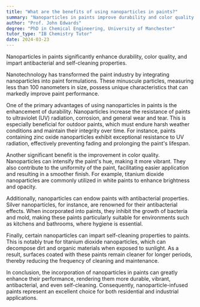 ```yaml
---
title: "What are the benefits of using nanoparticles in paints?"
summary: "Nanoparticles in paints improve durability and color quality while offering antibacterial and self-cleaning features, enhancing overall performance and functionality of the coatings."
author: "Prof. John Edwards"
degree: "PhD in Chemical Engineering, University of Manchester"
tutor_type: "IB Chemistry Tutor"
date: 2024-03-23
---
```


Nanoparticles in paints significantly enhance durability, color quality, and impart antibacterial and self-cleaning properties.

Nanotechnology has transformed the paint industry by integrating nanoparticles into paint formulations. These minuscule particles, measuring less than $100$ nanometers in size, possess unique characteristics that can markedly improve paint performance.

One of the primary advantages of using nanoparticles in paints is the enhancement of durability. Nanoparticles increase the resistance of paints to ultraviolet (UV) radiation, corrosion, and general wear and tear. This is especially beneficial for outdoor paints, which must endure harsh weather conditions and maintain their integrity over time. For instance, paints containing zinc oxide nanoparticles exhibit exceptional resistance to UV radiation, effectively preventing fading and prolonging the paint's lifespan.

Another significant benefit is the improvement in color quality. Nanoparticles can intensify the paint's hue, making it more vibrant. They also contribute to the uniformity of the paint, facilitating easier application and resulting in a smoother finish. For example, titanium dioxide nanoparticles are commonly utilized in white paints to enhance brightness and opacity.

Additionally, nanoparticles can endow paints with antibacterial properties. Silver nanoparticles, for instance, are renowned for their antibacterial effects. When incorporated into paints, they inhibit the growth of bacteria and mold, making these paints particularly suitable for environments such as kitchens and bathrooms, where hygiene is essential.

Finally, certain nanoparticles can impart self-cleaning properties to paints. This is notably true for titanium dioxide nanoparticles, which can decompose dirt and organic materials when exposed to sunlight. As a result, surfaces coated with these paints remain cleaner for longer periods, thereby reducing the frequency of cleaning and maintenance.

In conclusion, the incorporation of nanoparticles in paints can greatly enhance their performance, rendering them more durable, vibrant, antibacterial, and even self-cleaning. Consequently, nanoparticle-infused paints represent an excellent choice for both residential and industrial applications.
    